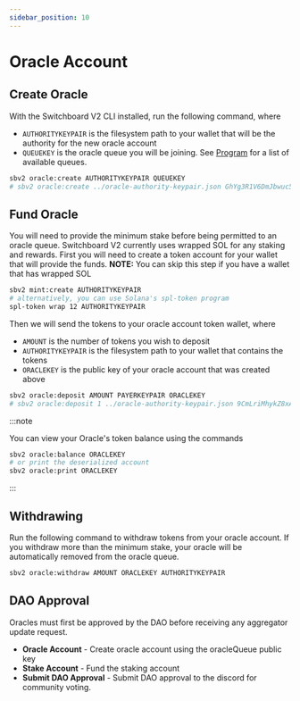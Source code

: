 ```yaml
---
sidebar_position: 10
---
```


# Oracle Account

## Create Oracle

With the Switchboard V2 CLI installed, run the following command, where

- `AUTHORITYKEYPAIR` is the filesystem path to your wallet that will be the authority for the new oracle account
- `QUEUEKEY` is the oracle queue you will be joining. See [Program](../program) for a list of available queues.

```bash
sbv2 oracle:create AUTHORITYKEYPAIR QUEUEKEY
# sbv2 oracle:create ../oracle-authority-keypair.json GhYg3R1V6DmJbwuc57qZeoYG6gUuvCotUF1zU3WCj98U
```

## Fund Oracle

You will need to provide the minimum stake before being permitted to an oracle queue. Switchboard V2 currently uses wrapped SOL for any staking and rewards. First you will need to create a token account for your wallet that will provide the funds. **NOTE:** You can skip this step if you have a wallet that has wrapped SOL

```bash
sbv2 mint:create AUTHORITYKEYPAIR
# alternatively, you can use Solana's spl-token program
spl-token wrap 12 AUTHORITYKEYPAIR
```

Then we will send the tokens to your oracle account token wallet, where

- `AMOUNT` is the number of tokens you wish to deposit
- `AUTHORITYKEYPAIR` is the filesystem path to your wallet that contains the tokens
- `ORACLEKEY` is the public key of your oracle account that was created above

```bash
sbv2 oracle:deposit AMOUNT PAYERKEYPAIR ORACLEKEY
# sbv2 oracle:deposit 1 ../oracle-authority-keypair.json 9CmLriMhykZ8xAoNTSHjHbk6SkuMhie1NCZn9P6LCuZ4
```

:::note

You can view your Oracle's token balance using the commands

```bash
sbv2 oracle:balance ORACLEKEY
# or print the deserialized account
sbv2 oracle:print ORACLEKEY
```

:::

## Withdrawing

Run the following command to withdraw tokens from your oracle account. If you withdraw more than the minimum stake, your oracle will be automatically removed from the oracle queue.

```bash
sbv2 oracle:withdraw AMOUNT ORACLEKEY AUTHORITYKEYPAIR
```

## DAO Approval

Oracles must first be approved by the DAO before receiving any aggregator update request.

- **Oracle Account** - Create oracle account using the oracleQueue public key
- **Stake Account** - Fund the staking account
- **Submit DAO Approval** - Submit DAO approval to the discord for community voting.


<!-- TO DO: Update this with activities like create oracle account, stake , etc-->

<MarkdownImage img="/img/adding_new_oracles.png" unstyled />
